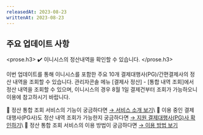 ```yaml
---
releasedAt: 2023-08-23
writtenAt: 2023-08-23
---
```



## 주요 업데이트 사항

<prose.h3>
  <Recon />
  ✔️ 이니시스의 정산내역을 확인할 수 있습니다.
</prose.h3>

이번 업데이트를 통해 이니시스를 포함한 주요 10개 결제대행사(PG)/간편결제사의 정산 내역을 조회할 수 있습니다.
관리자콘솔 메뉴 [결제사 정산] - [통합 내역 조회]에서 정산 내역을 조회할 수 있으며, 이니시스의 경우 8월 1일 결제건부터 조회가 가능하오니 이용에 참고하시기 바랍니다.

📍 정산 통합 조회 서비스의 기능이 궁금하다면 [→ 서비스 소개
보기](https://guide.portone.io/a89f61e5-4545-41ae-9b72-14f506adcac6)\ 📍 이용 중인
결제대행사(PG사)도 정산 내역 조회가 가능한지 궁금하다면 [→ 지원 결제대행사(PG)사
확인하기](https://guide.portone.io/a89f61e5-4545-41ae-9b72-14f506adcac6)\ 📍 정산 통합 조회 서비스의
이용 방법이 궁금하다면 [→ 이용 방법
보기](https://guide.portone.io/92af7604-5813-48fa-a186-82e8e7356a3e)
